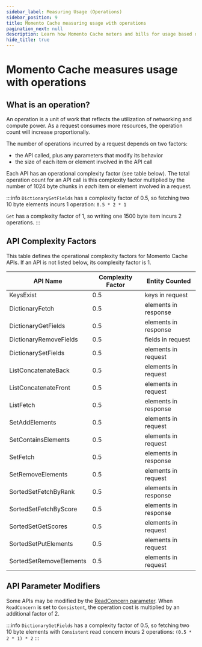 ```yaml
---
sidebar_label: Measuring Usage (Operations)
sidebar_position: 9
title: Momento Cache measuring usage with operations
pagination_next: null
description: Learn how Momento Cache meters and bills for usage based on operations.
hide_title: true
---
```


# Momento Cache measures usage with operations

## What is an operation?

An operation is a unit of work that reflects the utilization of networking and compute power. As a request consumes more resources, the operation count will increase proportionally.

The number of operations incurred by a request depends on two factors:
- the API called, plus any parameters that modify its behavior
- the size of each item or element involved in the API call

Each API has an operational complexity factor (see table below). The total operation count for an API call is this complexity factor multiplied by the number of 1024 byte chunks in _each_ item or element involved in a request.

:::info
`DictionaryGetFields` has a complexity factor of 0.5, so fetching two 10 byte elements incurs 1 operation: `0.5 * 2 * 1`

`Get` has a complexity factor of 1, so writing one 1500 byte item incurs 2 operations.
:::

## API Complexity Factors
This table defines the operational complexity factors for Momento Cache APIs. If an API is not listed below, its complexity factor is 1.

<table className="customTable">
  <thead>
    <tr>
      <th>API Name</th>
      <th>Complexity Factor</th>
      <th>Entity Counted</th>
    </tr>
  </thead>
  <tbody>
    <tr><td>KeysExist</td><td>0.5</td><td>keys in request</td></tr>
    <tr><td>DictionaryFetch</td><td>0.5</td><td>elements in response</td></tr>
    <tr><td>DictionaryGetFields</td><td>0.5</td><td>elements in response</td></tr>
    <tr><td>DictionaryRemoveFields</td><td>0.5</td><td>fields in request</td></tr>
    <tr><td>DictionarySetFields</td><td>0.5</td><td>elements in request</td></tr>
    <tr><td>ListConcatenateBack</td><td>0.5</td><td>elements in request</td></tr>
    <tr><td>ListConcatenateFront</td><td>0.5</td><td>elements in request</td></tr>
    <tr><td>ListFetch</td><td>0.5</td><td>elements in response</td></tr>
    <tr><td>SetAddElements</td><td>0.5</td><td>elements in request</td></tr>
    <tr><td>SetContainsElements</td><td>0.5</td><td>elements in request</td></tr>
    <tr><td>SetFetch</td><td>0.5</td><td>elements in response</td></tr>
    <tr><td>SetRemoveElements</td><td>0.5</td><td>elements in request</td></tr>
    <tr><td>SortedSetFetchByRank</td><td>0.5</td><td>elements in response</td></tr>
    <tr><td>SortedSetFetchByScore</td><td>0.5</td><td>elements in response</td></tr>
    <tr><td>SortedSetGetScores</td><td>0.5</td><td>elements in request</td></tr>
    <tr><td>SortedSetPutElements</td><td>0.5</td><td>elements in request</td></tr>
    <tr><td>SortedSetRemoveElements</td><td>0.5</td><td>elements in request</td></tr>
  </tbody>
</table>


## API Parameter Modifiers

Some APIs may be modified by the [ReadConcern parameter](/cache/learn/how-it-works/read-concern). When `ReadConcern` is set to `Consistent`, the operation cost is multiplied by an additional factor of 2.

:::info
`DictionaryGetFields` has a complexity factor of 0.5, so fetching two 10 byte elements with `Consistent` read concern incurs 2 operations: `(0.5 * 2 * 1) * 2`
:::
